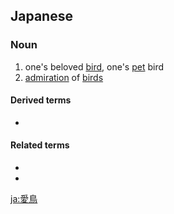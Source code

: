 ==Japanese==
{{ja-kanjitab|あい|ちょう|yomi=o}}

===Noun===
{{ja-noun|あいちょう}}

# one's beloved [[bird]], one's [[pet]] bird
#[[admiration]] of [[bird]]s
#:{{ja-usex|愛鳥協会|あいちょう きょうかい|bird lovers association}}

====Derived terms====
* {{ja-r|愛鳥家|あいちょうか}}

====Related terms====
* {{ja-r|愛犬|あいけん}}
* {{ja-r|愛猫|あいびょう}}

[[ja:愛鳥]]